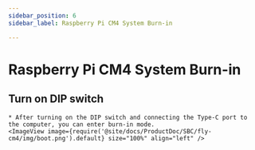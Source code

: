 ```yaml
---
sidebar_position: 6
sidebar_label: Raspberry Pi CM4 System Burn-in

---
```






# Raspberry Pi CM4 System Burn-in

## Turn on DIP switch
    * After turning on the DIP switch and connecting the Type-C port to the computer, you can enter burn-in mode.
    <ImageView image={require('@site/docs/ProductDoc/SBC/fly-cm4/img/boot.png').default} size="100%" align="left" />

<RPI />